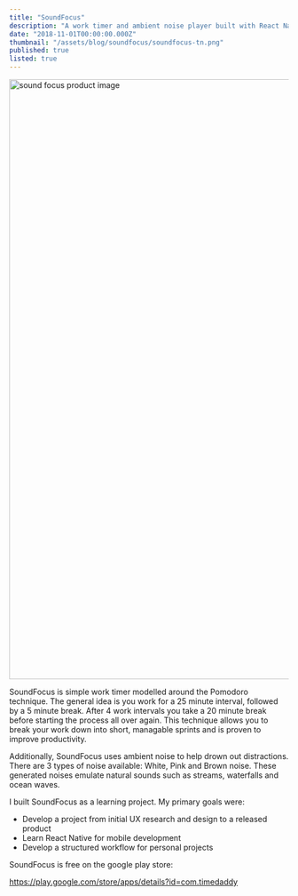 ```yaml
---
title: "SoundFocus"
description: "A work timer and ambient noise player built with React Native"
date: "2018-11-01T00:00:00.000Z"
thumbnail: "/assets/blog/soundfocus/soundfocus-tn.png"
published: true
listed: true
---
```


<Image
  src="/assets/blog/soundfocus/soundfocus-bnr.png"
  alt="sound focus product image"
  width="1920"
  height="1080"
  layout="responsive"
/>

SoundFocus is simple work timer modelled around the Pomodoro technique. The general idea is you work for a 25 minute interval, followed by a 5 minute break. After 4 work intervals you take a 20 minute break before starting the process all over again. This technique allows you to break your work down into short, managable sprints and is proven to improve productivity.

Additionally, SoundFocus uses ambient noise to help drown out distractions. There are 3 types of noise available: White, Pink and Brown noise. These generated noises emulate natural sounds such as streams, waterfalls and ocean waves.

I built SoundFocus as a learning project. My primary goals were:

- Develop a project from initial UX research and design to a released product
- Learn React Native for mobile development
- Develop a structured workflow for personal projects

SoundFocus is free on the google play store:

https://play.google.com/store/apps/details?id=com.timedaddy